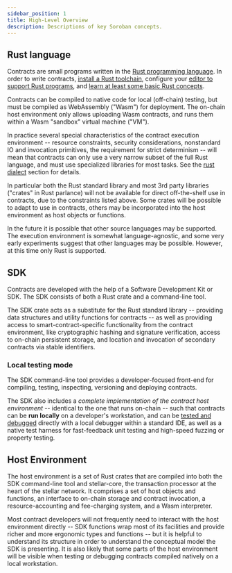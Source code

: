 ```yaml
---
sidebar_position: 1
title: High-Level Overview
description: Descriptions of key Soroban concepts.
---
```


## Rust language

Contracts are small programs written in the [Rust programming language](https://www.rust-lang.org). In order to write contracts, [install a Rust toolchain](https://www.rust-lang.org/tools/install), configure your [editor to support Rust programs](https://www.rust-lang.org/tools), and [learn at least some basic Rust concepts](https://www.rust-lang.org/learn).

Contracts can be compiled to native code for local (off-chain) testing, but must be compiled as WebAssembly ("Wasm") for deployment. The on-chain host environment only allows uploading Wasm contracts, and runs them within a Wasm "sandbox" virtual machine ("VM").

In practice several special characteristics of the contract execution environment -- resource constraints, security considerations, nonstandard IO and invocation primitives, the requirement for strict determinism -- will mean that contracts can only use a very narrow subset of the full Rust language, and must use specialized libraries for most tasks. See the [rust dialect](rust-dialect.mdx) section for details.

In particular both the Rust standard library and most 3rd party libraries ("crates" in Rust parlance) will not be available for direct off-the-shelf use in contracts, due to the constraints listed above. Some crates will be possible to adapt to use in contracts, others may be incorporated into the host environment as host objects or functions.

In the future it is possible that other source languages may be supported. The execution environment is somewhat language-agnostic, and some very early experiments suggest that other languages may be possible. However, at this time only Rust is supported.

## SDK

Contracts are developed with the help of a Software Development Kit or SDK. The SDK consists of both a Rust crate and a command-line tool.

The SDK crate acts as a substitute for the Rust standard library -- providing data structures and utility functions for contracts -- as well as providing access to smart-contract-specific functionality from the contract environment, like cryptographic hashing and signature verification, access to on-chain persistent storage, and location and invocation of secondary contracts via stable identifiers.

### Local testing mode

The SDK command-line tool provides a developer-focused front-end for compiling, testing, inspecting, versioning and deploying contracts.

The SDK also includes a _complete implementation of the contract host environment_ -- identical to the one that runs on-chain -- such that contracts can be **run locally** on a developer's workstation, and can be [tested and debugged](debugging) directly with a local debugger within a standard IDE, as well as a native test harness for fast-feedback unit testing and high-speed fuzzing or property testing.

## Host Environment

The host environment is a set of Rust crates that are compiled into both the SDK command-line tool and stellar-core, the transaction processor at the heart of the stellar network. It comprises a set of host objects and functions, an interface to on-chain storage and contract invocation, a resource-accounting and fee-charging system, and a Wasm interpreter.

Most contract developers will not frequently need to interact with the host environment directly -- SDK functions wrap most of its facilities and provide richer and more ergonomic types and functions -- but it is helpful to understand its structure in order to understand the conceptual model the SDK is presenting. It is also likely that some parts of the host environment will be visible when testing or debugging contracts compiled natively on a local workstation.
